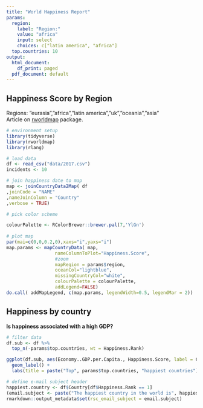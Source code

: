 ```yaml
---
title: "World Happiness Report"
params:
  region:
    label: "Region:"
    value: "africa"
    input: select
    choices: c["latin america", "africa"]
  top.countries: 10
output:
  html_document:
    df_print: paged
  pdf_document: default
---
```


## Happiness Score by Region  

Regions:  ”eurasia”,”africa”,”latin america”,”uk”,”oceania”,”asia"  
Article on [rworldmap](http://colorado.rstudio.com/rstudio/s/ce6086fe78a415709b3b4/files/R/x86_64-pc-linux-gnu-library/3.4/rworldmap/doc/rworldmap.pdf) package.

```r
# environment setup
library(tidyverse)
library(rworldmap)
library(rlang)

# load data
df <- read_csv("data/2017.csv")
incidents <- 10
```

```r

# join happiness date to map
map <- joinCountryData2Map( df
,joinCode = "NAME"
,nameJoinColumn = "Country"
,verbose = TRUE)

```

```r
# pick color scheme

colourPalette <- RColorBrewer::brewer.pal(7,'YlGn')
                                          
# plot map
par(mai=c(0,0,0.2,0),xaxs="i",yaxs="i")
map.params <- mapCountryData( map,
                  nameColumnToPlot="Happiness.Score",
                  #zoom
                  mapRegion = params$region,
                  oceanCol="lightblue",
                  missingCountryCol="white",
                  colourPalette = colourPalette,
                  addLegend=FALSE)
do.call( addMapLegend, c(map.params, legendWidth=0.5, legendMar = 2))
```

## Happiness by country   

**Is happiness associated with a high GDP?**

```r
# filter data
df.sub <- df %>%
  top_n(-params$top.countries, wt = Happiness.Rank)

ggplot(df.sub, aes(Economy..GDP.per.Capita., Happiness.Score, label = Country)) +
  geom_label() +
  labs(title = paste("Top", params$top.countries, "happiest countries"))
```


```r
# define e-mail subject header
happiest.country <- df$Country[df$Happiness.Rank == 1]
(email.subject <- paste("The happiest country in the world is", happiest.country ))
rmarkdown::output_metadata$set(rsc_email_subject = email.subject)

```


